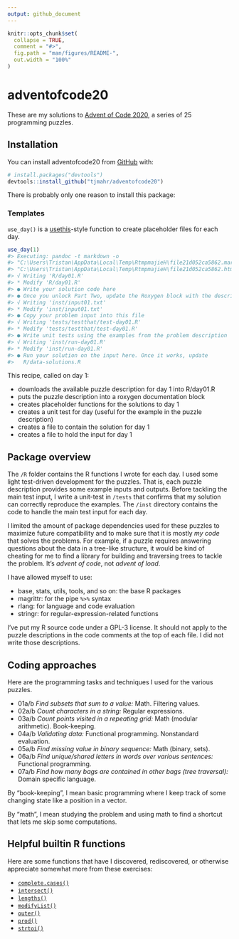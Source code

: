```yaml
---
output: github_document
---
```


<!-- README.md is generated from README.Rmd. Please edit that file -->

```r
knitr::opts_chunk$set(
  collapse = TRUE,
  comment = "#>",
  fig.path = "man/figures/README-",
  out.width = "100%"
)
```

# adventofcode20

<!-- badges: start -->
<!-- badges: end -->

These are my solutions to [Advent of Code 2020](http://adventofcode.com/2020), a series of 25 programming puzzles.

## Installation

You can install adventofcode20 from [GitHub](https://github.com/) with:

``` r
# install.packages("devtools")
devtools::install_github("tjmahr/adventofcode20")
```

There is probably only one reason to install this package:

### Templates

`use_day()` is a [usethis](https://usethis.r-lib.org/)-style function to create
placeholder files for each day.

```r
use_day(1)
#> Executing: pandoc -t markdown -o 
#> "C:\Users\Tristan\AppData\Local\Temp\RtmpmajieH\file21d052ca5862.markdown" 
#> "C:\Users\Tristan\AppData\Local\Temp\RtmpmajieH\file21d052ca5862.html"
#> √ Writing 'R/day01.R'
#> * Modify 'R/day01.R'
#> ● Write your solution code here
#> ● Once you unlock Part Two, update the Roxygen block with the description
#> √ Writing 'inst/input01.txt'
#> * Modify 'inst/input01.txt'
#> ● Copy your problem input into this file
#> √ Writing 'tests/testthat/test-day01.R'
#> * Modify 'tests/testthat/test-day01.R'
#> ● Write unit tests using the examples from the problem description
#> √ Writing 'inst/run-day01.R'
#> * Modify 'inst/run-day01.R'
#> ● Run your solution on the input here. Once it works, update 
#>   R/data-solutions.R
```

This recipe, called on day 1:

  - downloads the available puzzle description for day 1 into R/day01.R
  - puts the puzzle description into a roxygen documentation block
  - creates placeholder functions for the solutions to day 1
  - creates a unit test for day (useful for the example in the puzzle
    description)
  - creates a file to contain the solution for day 1
  - creates a file to hold the input for day 1


## Package overview

The `/R` folder contains the R functions I wrote for each day. I used some light
test-driven development for the puzzles. That is, each puzzle description
provides some example inputs and outputs. Before tackling the main test input, I
write a unit-test in `/tests` that confirms that my solution can correctly
reproduce the examples. The `/inst` directory contains the code to handle the
main test input for each day.

I limited the amount of package dependencies used for these puzzles to maximize
future compatibility and to make sure that it is mostly *my code* that solves
the problems. For example, if a puzzle requires answering questions about the
data in a tree-like structure, it would be kind of cheating for me to find a
library for building and traversing trees to tackle the problem. It's *advent of
code*, not *advent of load*.

I have allowed myself to use:

-   base, stats, utils, tools, and so on: the base R packages
-   magrittr: for the pipe `%>%` syntax
-   rlang: for language and code evaluation
-   stringr: for regular-expression-related functions

I've put my R source code under a GPL-3 license. It should not apply to the
puzzle descriptions in the code comments at the top of each file. I did not
write those descriptions.


## Coding approaches

Here are the programming tasks and techniques I used for the various puzzles.

  - 01a/b *Find subsets that sum to a value:* Math. Filtering values.
  - 02a/b *Count characters in a string:* Regular expressions.
  - 03a/b *Count points visited in a repeating grid:* Math (modular
    arithmetic). Book-keeping.
  - 04a/b *Validating data:* Functional programming. Nonstandard evaluation.
  - 05a/b *Find missing value in binary sequence:* Math (binary, sets).
  - 06a/b *Find unique/shared letters in words over various sentences:* 
    Functional programming.
  - 07a/b *Find how many bags are contained in other bags (tree traversal):* 
    Domain specific language.

By "book-keeping", I mean basic programming where I keep track of
some changing state like a position in a vector.

By "math", I mean studying the problem and using math to find a shortcut that
lets me skip some computations.



## Helpful builtin R functions

Here are some functions that have I discovered, rediscovered, or otherwise
appreciate somewhat more from these exercises:

  - [`complete.cases()`](`r downlit::href_topic("complete.cases")`)
  - [`intersect()`](`r downlit::href_topic("intersect")`)
  - [`lengths()`](`r downlit::href_topic("lengths")`)
  - [`modifyList()`](`r downlit::href_topic("modifyList")`)
  - [`outer()`](`r downlit::href_topic("outer")`)
  - [`prod()`](`r downlit::href_topic("prod")`)
  - [`strtoi()`](`r downlit::href_topic("strtoi")`)

